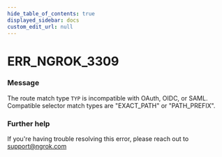 ```yaml
---
hide_table_of_contents: true
displayed_sidebar: docs
custom_edit_url: null
---
```



# ERR_NGROK_3309

### Message
The route match type ``TYP`` is incompatible with OAuth, OIDC, or SAML. Compatible selector match types are "EXACT_PATH" or "PATH_PREFIX".

### Further help
If you're having trouble resolving this error, please reach out to [support@ngrok.com](mailto:support@ngrok.com?subject=Help%20with%20ERR_NGROK_3309)


<ErrorDetails error='err_ngrok_3309' />
